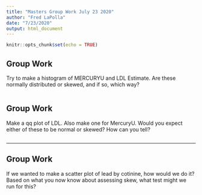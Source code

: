 ```yaml
---
title: "Masters Group Work July 23 2020"
author: "Fred LaPolla"
date: "7/23/2020"
output: html_document
---
```


```r
knitr::opts_chunk$set(echo = TRUE)
```

## Group Work

Try to make a histogram of MERCURYU and LDL Estimate. Are these  normally distributed or skewed, and if so, which way?

```r

```

## Group Work

Make a qq plot of LDL. Also make one for MercuryU. Would you expect either of these to be normal or skewed? How can you tell?

```r

```




***

## Group Work

If we wanted to make a scatter plot of lead by cotinine, how would we do it? Based on what you now know about assessing skew, what test might we run for this?

```r

```


